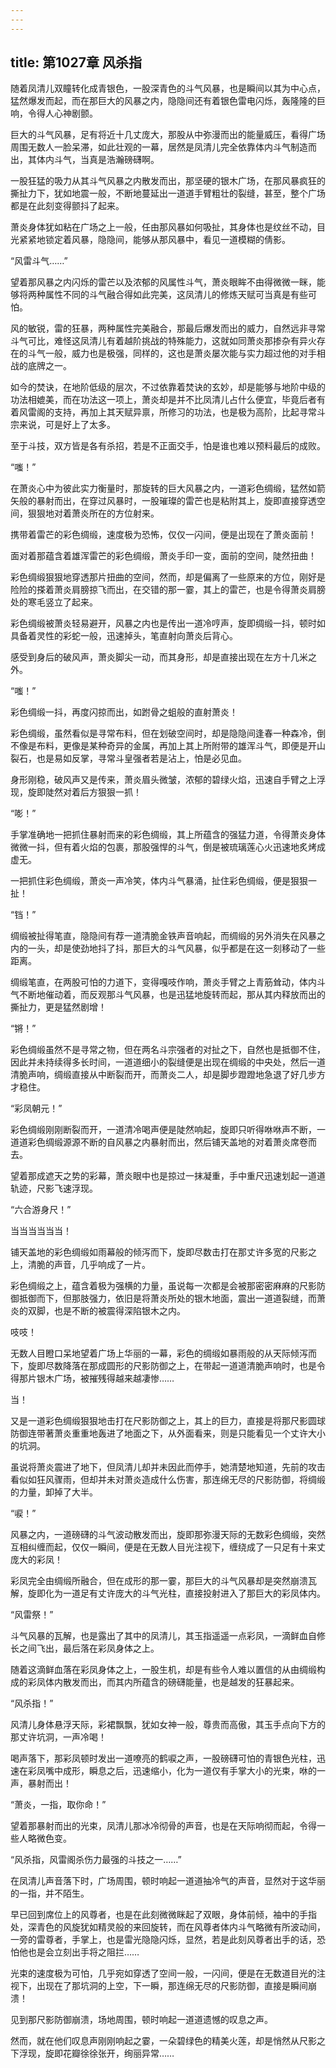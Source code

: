 ```yaml
---
---
---
```

title: 第1027章 风杀指
---



随着凤清儿双瞳转化成青银色，一股深青色的斗气风暴，也是瞬间以其为中心点，猛然爆发而起，而在那巨大的风暴之内，隐隐间还有着银色雷电闪烁，轰隆隆的巨响，令得人心神剧颤。

巨大的斗气风暴，足有将近十几丈庞大，那股从中弥漫而出的能量威压，看得广场周围无数人一脸呆滞，如此壮观的一幕，居然是凤清儿完全依靠体内斗气制造而出，其体内斗气，当真是浩瀚磅礴啊。

一股狂猛的吸力从其斗气风暴之内散发而出，那坚硬的银木广场，在那风暴疯狂的撕扯力下，犹如地震一般，不断地蔓延出一道道手臂粗壮的裂缝，甚至，整个广场都是在此刻变得颤抖了起来。

萧炎身体犹如粘在广场之上一般，任由那风暴如何吸扯，其身体也是纹丝不动，目光紧紧地锁定着风暴，隐隐间，能够从那风暴中，看见一道模糊的倩影。

“风雷斗气……”

望着那风暴之内闪烁的雷芒以及浓郁的风属性斗气，萧炎眼眸不由得微微一眯，能够将两种属性不同的斗气融合得如此完美，这凤清儿的修炼天赋可当真是有些可怕。

风的敏锐，雷的狂暴，两种属性完美融合，那最后爆发而出的威力，自然远非寻常斗气可比，难怪这凤清儿有着越阶挑战的特殊能力，这就如同萧炎那掺杂有异火存在的斗气一般，威力也是极强，同样的，这也是萧炎屡次能与实力超过他的对手相战的底牌之一。

如今的焚诀，在地阶低级的层次，不过依靠着焚诀的玄妙，却是能够与地阶中级的功法相媲美，而在功法这一项上，萧炎却是并不比凤清儿占什么便宜，毕竟后者有着风雷阁的支持，再加上其天赋异禀，所修习的功法，也是极为高阶，比起寻常斗宗来说，可是好上了太多。

至于斗技，双方皆是各有杀招，若是不正面交手，怕是谁也难以预料最后的成败。

“嗤！”

在萧炎心中为彼此实力衡量时，那旋转的巨大风暴之内，一道彩色绸缎，猛然如箭矢般的暴射而出，在穿过风暴时，一股璀璨的雷芒也是粘附其上，旋即直接穿透空间，狠狠地对着萧炎所在的方位射来。

携带着雷芒的彩色绸缎，速度极为恐怖，仅仅一闪间，便是出现在了萧炎面前！

面对着那蕴含着雄浑雷芒的彩色绸缎，萧炎手印一变，面前的空间，陡然扭曲！

彩色绸缎狠狠地穿透那片扭曲的空间，然而，却是偏离了一些原来的方位，刚好是险险的搽着萧炎肩膀掠飞而出，在交错的那一霎，其上的雷芒，也是令得萧炎肩膀处的寒毛竖立了起来。

彩色绸缎被萧炎轻易避开，风暴之内也是传出一道冷哼声，旋即绸缎一抖，顿时如具备着灵性的彩蛇一般，迅速掉头，笔直射向萧炎后背心。

感受到身后的破风声，萧炎脚尖一动，而其身形，却是直接出现在左方十几米之外。

“嗤！”

彩色绸缎一抖，再度闪掠而出，如跗骨之蛆般的直射萧炎！

彩色绸缎，虽然看似是寻常布料，但在划破空间时，却是隐隐间逢春一种森冷，倒不像是布料，更像是某种奇异的金属，再加上其上所附带的雄浑斗气，即便是开山裂石，也是易如反掌，寻常斗皇强者若是沾上，怕是必见血。

身形刚稳，破风声又是传来，萧炎眉头微皱，浓郁的碧绿火焰，迅速自手臂之上浮现，旋即陡然对着后方狠狠一抓！

“嘭！”

手掌准确地一把抓住暴射而来的彩色绸缎，其上所蕴含的强猛力道，令得萧炎身体微微一抖，但有着火焰的包裹，那股强悍的斗气，倒是被琉璃莲心火迅速地炙烤成虚无。

一把抓住彩色绸缎，萧炎一声冷笑，体内斗气暴涌，扯住彩色绸缎，便是狠狠一扯！

“铛！”

绸缎被扯得笔直，隐隐间有荐一道清脆金铁声音响起，而绸缎的另外消失在风暴之内的一头，却是使劲地抖了抖，那巨大的斗气风暴，似乎都是在这一刻移动了一些距离。

绸缎笔直，在两股可怕的力道下，变得嘎吱作响，萧炎手臂之上青筋耸动，体内斗气不断地催动着，而反观那斗气风暴，也是迅猛地旋转而起，那从其内释放而出的撕扯力，更是猛然剧增！

“锵！”

彩色绸缎虽然不是寻常之物，但在两名斗宗强者的对扯之下，自然也是抵御不住，因此并未持续得多长时间，一道道细小的裂缝便是出现在绸缎的中央处，然后一道清脆声响，绸缎直接从中断裂而开，而萧炎二人，却是脚步蹬蹬地急退了好几步方才稳住。

“彩凤朝元！”

彩色绸缎刚刚断裂而开，一道清冷喝声便是陡然响起，旋即只听得咻咻声不断，一道道彩色绸缎源源不断的自风暴之内暴射而出，然后铺天盖地的对着萧炎席卷而去。

望着那成遮天之势的彩幕，萧炎眼中也是掠过一抹凝重，手中重尺迅速划起一道道轨迹，尺影飞速浮现。

“六合游身尺！”

当当当当当当！

铺天盖地的彩色绸缎如雨幕般的倾泻而下，旋即尽数击打在那丈许多宽的尺影之上，清脆的声音，几乎响成了一片。

彩色绸缎之上，蕴含着极为强横的力量，虽说每一次都是会被那密密麻麻的尺影防御抵御而下，但那肢强力，依旧是将萧炎所处的银木地面，震出一道道裂缝，而萧炎的双脚，也是不断的被震得深陷银木之内。

吱吱！

无数人目瞪口呆地望着广场上华丽的一幕，彩色的绸缎如暴雨般的从天际倾泻而下，旋即尽数降落在那成圆形的尺影防御之上，在带起一道道清脆声响时，也是令得那片银木广场，被摧残得越来越凄惨……

当！

又是一道彩色绸缎狠狠地击打在尺影防御之上，其上的巨力，直接是将那尺影圆球防御连带著萧炎重重地轰进了地面之下，从外面看来，则是只能看见一个丈许大小的坑洞。

虽说将萧炎震进了地下，但凤清儿却并未因此而停手，她清楚地知道，先前的攻击看似如狂风骤雨，但却并未对萧炎造成什么伤害，那连绵无尽的尺影防御，将绸缎的力量，卸掉了大半。

“唳！”

风暴之内，一道磅礴的斗气波动散发而出，旋即那弥漫天际的无数彩色绸缎，突然互相纠缠而起，仅仅一瞬间，便是在无数人目光注视下，缠绕成了一只足有十来丈庞大的彩凤！

彩凤完全由绸缎所融合，但在成形的那一霎，那巨大的斗气风暴却是突然崩溃瓦解，旋即化为一道足有丈许庞大的斗气光柱，直接投射进入了那巨大的彩凤体内。

“风雷祭！”

斗气风暴的瓦解，也是露出了其中的凤清儿，其玉指遥遥一点彩凤，一滴鲜血自修长之间飞出，最后落在彩凤身体之上。

随着这滴鲜血落在彩凤身体之上，一股生机，却是有些令人难以置信的从由绸缎构成的彩凤体内散发而出，而其内所蕴含的磅礴能量，也是越发的狂暴起来。

“风杀指！”

风清儿身体悬浮天际，彩裙飘飘，犹如女神一般，尊贵而高傲，其玉手点向下方的那丈许坑洞，一声冷喝！

喝声落下，那彩凤顿时发出一道嘹亮的鹤唳之声，一股磅礴可怕的青银色光柱，迅速在彩凤嘴中成形，瞬息之后，迅速缩小，化为一道仅有手掌大小的光束，咻的一声，暴射而出！

“萧炎，一指，取你命！”

望着那暴射而出的光束，凤清儿那冰冷彻骨的声音，也是在天际响彻而起，令得一些人略微色变。

“风杀指，风雷阁杀伤力最强的斗技之一……”

在凤清儿声音落下时，广场周围，顿时响起一道道抽冷气的声音，显然对于这华丽的一指，并不陌生。

早已回到席位上的风尊者，也是在此刻微微眯起了双眼，身体前倾，袖中的手指处，深青色的风旋犹如精灵般的来回旋转，而在风尊者体内斗气略微有所波动间，一旁的雷尊者，手掌上，也是雷光隐隐闪烁，显然，若是此刻风尊者出手的话，恐怕他也是会立刻出手将之阻拦……

光束的速度极为可怕，几乎宛如穿透了空间一般，一闪间，便是在无数道目光的注视下，出现在了那坑洞的上空，下一瞬，那连绵无尽的尺影防御，直接是瞬间崩溃！

见到那尺影防御崩溃，场地周围，顿时响起一道道遗憾的叹息之声。

然而，就在他们叹息声刚刚响起之霎，一朵碧绿色的精美火莲，却是悄然从尺影之下浮现，旋即花瓣徐徐张开，绚丽异常……